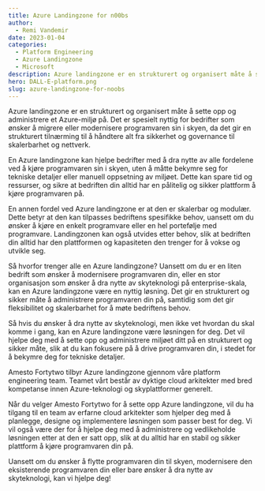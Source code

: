 ```yaml
---
title: Azure Landingzone for n00bs
author:
  - Remi Vandemir
date: 2023-01-04
categories:
  - Platform Engineering
  - Azure Landingzone
  - Microsoft
description: Azure landingzone er en strukturert og organisert måte å sette opp og administrere et Azure-miljø på. Det er spesielt nyttig for bedrifter som ønsker å migrere eller modernisere programvaren sin i skyen, da det gir en strukturert tilnærming til å håndtere alt fra sikkerhet og governance til skalerbarhet og nettverk.
hero: DALL-E-platform.png
slug: azure-landingzone-for-noobs
---
```


Azure landingzone er en strukturert og organisert måte å sette opp og administrere et Azure-miljø på. Det er spesielt nyttig for bedrifter som ønsker å migrere eller modernisere programvaren sin i skyen, da det gir en strukturert tilnærming til å håndtere alt fra sikkerhet og governance til skalerbarhet og nettverk.

En Azure landingzone kan hjelpe bedrifter med å dra nytte av alle fordelene ved å kjøre programvaren sin i skyen, uten å måtte bekymre seg for tekniske detaljer eller manuell oppsetning av miljøet. Dette kan spare tid og ressurser, og sikre at bedriften din alltid har en pålitelig og sikker plattform å kjøre programvaren på.

En annen fordel ved Azure landingzone er at den er skalerbar og modulær. Dette betyr at den kan tilpasses bedriftens spesifikke behov, uansett om du ønsker å kjøre en enkelt programvare eller en hel portefølje med programvare. Landingzonen kan også utvides etter behov, slik at bedriften din alltid har den plattformen og kapasiteten den trenger for å vokse og utvikle seg.

Så hvorfor trenger alle en Azure landingzone? Uansett om du er en liten bedrift som ønsker å modernisere programvaren din, eller en stor organisasjon som ønsker å dra nytte av skyteknologi på enterprise-skala, kan en Azure landingzone være en nyttig løsning. Det gir en strukturert og sikker måte å administrere programvaren din på, samtidig som det gir fleksibilitet og skalerbarhet for å møte bedriftens behov.

Så hvis du ønsker å dra nytte av skyteknologi, men ikke vet hvordan du skal komme i gang, kan en Azure landingzone være løsningen for deg. Det vil hjelpe deg med å sette opp og administrere miljøet ditt på en strukturert og sikker måte, slik at du kan fokusere på å drive programvaren din, i stedet for å bekymre deg for tekniske detaljer.

Amesto Fortytwo tilbyr Azure landingzone gjennom våre platform engineering team. Teamet vårt består av dyktige cloud arkitekter med bred kompetanse innen Azure-teknologi og skyplattformer generelt.

Når du velger Amesto Fortytwo for å sette opp Azure landingzone, vil du ha tilgang til en team av erfarne cloud arkitekter som hjelper deg med å planlegge, designe og implementere løsningen som passer best for deg. Vi vil også være der for å hjelpe deg med å administrere og vedlikeholde løsningen etter at den er satt opp, slik at du alltid har en stabil og sikker plattform å kjøre programvaren din på.

Uansett om du ønsker å flytte programvaren din til skyen, modernisere den eksisterende programvaren din eller bare ønsker å dra nytte av skyteknologi, kan vi hjelpe deg!
